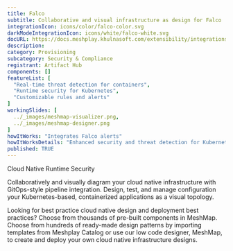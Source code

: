 ```yaml
---
title: Falco
subtitle: Collaborative and visual infrastructure as design for Falco
integrationIcon: icons/color/falco-color.svg
darkModeIntegrationIcon: icons/white/falco-white.svg
docURL: https://docs.meshplay.khulnasoft.com/extensibility/integrations/falco
description: 
category: Provisioning
subcategory: Security & Compliance
registrant: Artifact Hub
components: []
featureList: [
  "Real-time threat detection for containers",
  "Runtime security for Kubernetes",
  "Customizable rules and alerts"
]
workingSlides: [
  ../_images/meshmap-visualizer.png,
  ../_images/meshmap-designer.png
]
howItWorks: "Integrates Falco alerts"
howItWorksDetails: "Enhanced security and threat detection for Kubernetes environments"
published: TRUE
---
```

<p>
Cloud Native Runtime Security
</p>
<p>
    Collaboratively and visually diagram your cloud native infrastructure with GitOps-style pipeline integration. Design, test, and manage configuration your Kubernetes-based, containerized applications as a visual topology.
</p>
<p>
    Looking for best practice cloud native design and deployment best practices? Choose from thousands of pre-built components in MeshMap. Choose from hundreds of ready-made design patterns by importing templates from Meshplay Catalog or use our low code designer, MeshMap, to create and deploy your own cloud native infrastructure designs.
</p>
